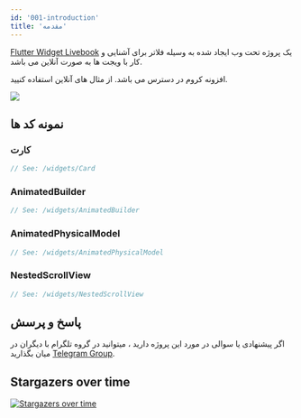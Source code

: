 ```yaml
---
id: '001-introduction'
title: 'مقدمه'
---
```


[Flutter Widget Livebook](https://flutter-widget.live) یک پروژه تحت وب ایجاد شده به وسیله فلاتر برای آشنایی و کار با ویجت ها به صورت آنلاین می باشد.

افزونه کروم در دسترس می باشد. از مثال های آنلاین استفاده کنیید.

[![](/images/chrome-web-store.svg)](https://chrome.google.com/webstore/detail/flutter-widget-livebook/lnabimpogllgckbeoneoegflahpefomf)

## نمونه کد ها

### کارت

```dart liveslice=Card
// See: /widgets/Card
```

### AnimatedBuilder

```dart liveslice=AnimatedBuilder height=400px
// See: /widgets/AnimatedBuilder
```

### AnimatedPhysicalModel

```dart liveslice=AnimatedPhysicalModel
// See: /widgets/AnimatedPhysicalModel
```

### NestedScrollView

```dart liveslice=NestedScrollView mockup=iPhone7
// See: /widgets/NestedScrollView
```

## پاسخ و پرسش

اگر پیشنهادی یا سوالی در مورد این پروژه دارید ، میتوانید در گروه تلگرام با دیگران در میان بگذارید [Telegram Group](https://t.me/flutterwidgetlivebook).

## Stargazers over time

[![Stargazers over time](https://starchart.cc/blankapp/flutter-widget-livebook.svg)](https://starchart.cc/blankapp/flutter-widget-livebook)
